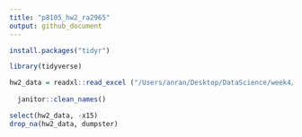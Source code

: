 ```yaml
---
title: "p8105_hw2_ra2965"
output: github_document
---
```


```r
install.packages("tidyr")
```



```r
library(tidyverse)

hw2_data = readxl::read_excel ("/Users/anran/Desktop/DataScience/week4/hw2/data/HealthyHarborWaterWheelTotals2018-7-28.xlsx", sheet = "Mr. Trash Wheel")%>%
  
  janitor::clean_names()

select(hw2_data, -x15)
drop_na(hw2_data, dumpster)
```



```r

```



